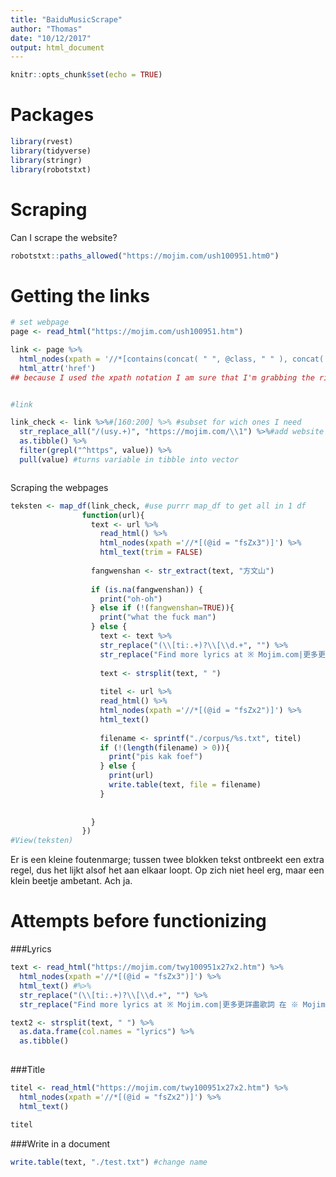 ```yaml
---
title: "BaiduMusicScrape"
author: "Thomas"
date: "10/12/2017"
output: html_document
---
```


```r
knitr::opts_chunk$set(echo = TRUE)
```

# Packages
```r
library(rvest)
library(tidyverse)
library(stringr)
library(robotstxt)
```

# Scraping
Can I scrape the website?
```r
robotstxt::paths_allowed("https://mojim.com/ush100951.htm0")
```



# Getting the links
```r
# set webpage 
page <- read_html("https://mojim.com/ush100951.htm")

link <- page %>%
  html_nodes(xpath = '//*[contains(concat( " ", @class, " " ), concat( " ", "hc4", " " ))]//a | //*[contains(concat( " ", @class, " " ), concat( " ", "hc3", " " ))]//a') %>%
  html_attr('href') 
## because I used the xpath notation I am sure that I'm grabbing the right things, so the steps below are unnecessary this time


#link

link_check <- link %>%#[160:200] %>% #subset for wich ones I need
  str_replace_all("/(usy.+)", "https://mojim.com/\\1") %>%#add website domain
  as.tibble() %>%
  filter(grepl("^https", value)) %>%
  pull(value) #turns variable in tibble into vector



```

Scraping the webpages
```r
teksten <- map_df(link_check, #use purrr map_df to get all in 1 df
                function(url){
                  text <- url %>%
                    read_html() %>%
                    html_nodes(xpath ='//*[(@id = "fsZx3")]') %>%
                    html_text(trim = FALSE)
                  
                  fangwenshan <- str_extract(text, "方文山")
                 
                  if (is.na(fangwenshan)) {
                    print("oh-oh")
                  } else if (!(fangwenshan=TRUE)){
                    print("what the fuck man")
                  } else {
                    text <- text %>%
                    str_replace("(\\[ti:.+)?\\[\\d.+", "") %>%
                    str_replace("Find more lyrics at ※ Mojim.com|更多更詳盡歌詞 在 ※ Mojim.com　魔鏡歌詞網 ", "")
                    
                    text <- strsplit(text, " ")
                    
                    titel <- url %>%
                    read_html() %>%
                    html_nodes(xpath ='//*[(@id = "fsZx2")]') %>%
                    html_text()
                  
                    filename <- sprintf("./corpus/%s.txt", titel)
                    if (!(length(filename) > 0)){
                      print("pis kak foef")
                    } else {
                      print(url)
                      write.table(text, file = filename)
                    }
                    
                    
                  }
                })
#View(teksten)
```

Er is een kleine foutenmarge; tussen twee blokken tekst ontbreekt een extra regel, dus het lijkt alsof het aan elkaar loopt. Op zich niet heel erg, maar een klein beetje ambetant. Ach ja.



# Attempts before functionizing

###Lyrics
```r
text <- read_html("https://mojim.com/twy100951x27x2.htm") %>%
  html_nodes(xpath ='//*[(@id = "fsZx3")]') %>%
  html_text() #%>%
  str_replace("(\\[ti:.+)?\\[\\d.+", "") %>%
  str_replace("Find more lyrics at ※ Mojim.com|更多更詳盡歌詞 在 ※ Mojim.com　魔鏡歌詞網 ", "")

text2 <- strsplit(text, " ") %>%
  as.data.frame(col.names = "lyrics") %>%
  as.tibble()
  
```

###Title
```r
titel <- read_html("https://mojim.com/twy100951x27x2.htm") %>%
  html_nodes(xpath ='//*[(@id = "fsZx2")]') %>%
  html_text()

titel
```

###Write in a document

```r
write.table(text, "./test.txt") #change name
```





